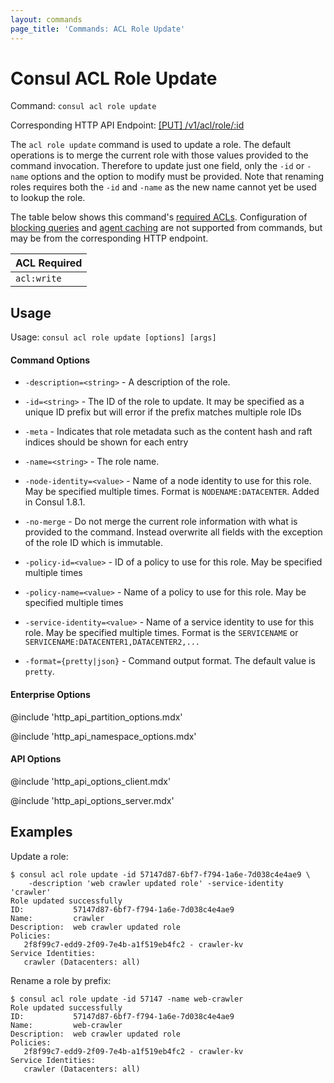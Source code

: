 ```yaml
---
layout: commands
page_title: 'Commands: ACL Role Update'
---
```


# Consul ACL Role Update

Command: `consul acl role update`

Corresponding HTTP API Endpoint: [\[PUT\] /v1/acl/role/:id](/consul/api-docs/acl/roles#update-a-role)

The `acl role update` command is used to update a role. The default operations is to merge the
current role with those values provided to the command invocation. Therefore to
update just one field, only the `-id` or `-name` options and the option to
modify must be provided. Note that renaming roles requires both the `-id` and
`-name` as the new name cannot yet be used to lookup the role.

The table below shows this command's [required ACLs](/consul/api-docs/api-structure#authentication). Configuration of
[blocking queries](/consul/api-docs/features/blocking) and [agent caching](/consul/api-docs/features/caching)
are not supported from commands, but may be from the corresponding HTTP endpoint.

| ACL Required |
| ------------ |
| `acl:write`  |

## Usage

Usage: `consul acl role update [options] [args]`

#### Command Options

- `-description=<string>` - A description of the role.

- `-id=<string>` - The ID of the role to update. It may be specified as a
  unique ID prefix but will error if the prefix matches multiple role IDs

- `-meta` - Indicates that role metadata such as the content hash and raft
  indices should be shown for each entry

- `-name=<string>` - The role name.

- `-node-identity=<value>` - Name of a node identity to use for this role. May
  be specified multiple times. Format is `NODENAME:DATACENTER`. Added in Consul
  1.8.1.

- `-no-merge` - Do not merge the current role information with what is provided
  to the command. Instead overwrite all fields with the exception of the role
  ID which is immutable.

- `-policy-id=<value>` - ID of a policy to use for this role. May be specified
  multiple times

- `-policy-name=<value>` - Name of a policy to use for this role. May be
  specified multiple times

- `-service-identity=<value>` - Name of a service identity to use for this
  role. May be specified multiple times. Format is the `SERVICENAME` or
  `SERVICENAME:DATACENTER1,DATACENTER2,...`

- `-format={pretty|json}` - Command output format. The default value is `pretty`.

#### Enterprise Options

@include 'http_api_partition_options.mdx'

@include 'http_api_namespace_options.mdx'

#### API Options

@include 'http_api_options_client.mdx'

@include 'http_api_options_server.mdx'

## Examples

Update a role:

```shell-session
$ consul acl role update -id 57147d87-6bf7-f794-1a6e-7d038c4e4ae9 \
    -description 'web crawler updated role' -service-identity 'crawler'
Role updated successfully
ID:           57147d87-6bf7-f794-1a6e-7d038c4e4ae9
Name:         crawler
Description:  web crawler updated role
Policies:
   2f8f99c7-edd9-2f09-7e4b-a1f519eb4fc2 - crawler-kv
Service Identities:
   crawler (Datacenters: all)
```

Rename a role by prefix:

```shell-session
$ consul acl role update -id 57147 -name web-crawler
Role updated successfully
ID:           57147d87-6bf7-f794-1a6e-7d038c4e4ae9
Name:         web-crawler
Description:  web crawler updated role
Policies:
   2f8f99c7-edd9-2f09-7e4b-a1f519eb4fc2 - crawler-kv
Service Identities:
   crawler (Datacenters: all)
```
